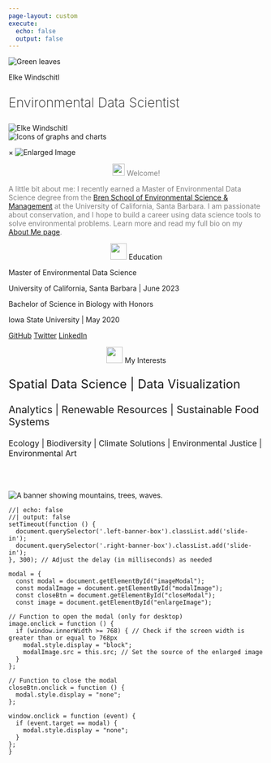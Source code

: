 ```yaml
---
page-layout: custom
execute:
  echo: false
  output: false
---
```

<div class="banner-container">
 <img class="banner-image" src="images/leaves-dark4.png" alt="Green leaves"/>
 <div class="left-banner-box">
 <p class="custom-h1-light" style="margin-bottom: 0px">Elke Windschitl</p>
 <p class="custom-h2-light" style="font-size: 26px; font-weight: 200;">Environmental Data Scientist</p>
 </div>
 <img src="images/circle-headshot.png" class="banner-headshot" alt="Elke Windschitl" id="enlargeImage" />
 <div class="right-banner-box">
 <img class="right-box-img" src="images/rect3.png" alt="Icons of graphs and charts"/>
 </div>
</div>
<div class="clearfix"></div> <!-- Add this clearfix element -->

<!-- Modal -->
<div id="imageModal" class="modal">
  <span id="closeModal" class="close">×</span>
  <img id="modalImage" class="modal-content" alt="Enlarged Image">
</div>
<div class="gray-placeholder">
</div>

<!-- create custom layout for page -->
::::: {.grid}
<!-- left pad -->
::: {.g-col-2}
:::
<!-- middle content -->
::: {.g-col-8}
<p class="custom-h2-light" style="color: gray; text-align: center;">![](images/Hand.png){width="24"} Welcome!</p>

<p class="custom-p-light" style="color: gray"> A little bit about me: I recently earned a Master of Environmental Data Science degree from the [Bren School of Environmental Science & Management](https://bren.ucsb.edu/masters-programs/master-environmental-data-science) at the University of California, Santa Barbara. I am passionate about conservation, and I hope to build a career using data science tools to solve environmental problems. Learn more and read my full bio on my [About Me page](https://elkewind.github.io/about.html).</p>

<!-- subgrid -->
::: {.grid}
::: {.g-col-12 .g-col-md-7}
::: {.teal-bg}
<p class="custom-h2-light" style="text-align: center;">![](images/Book.png){width="32"} Education</p>

<p class="custom-h4-light">Master of Environmental Data Science</p>

<p class="custom-p-light" style="margin-top: 0px;">University of California, Santa Barbara \| June 2023</p>

<p class="custom-h4-light">Bachelor of Science in Biology with Honors</p>

<p class="custom-p-light">Iowa State University \| May 2020</p>
:::
<div class="button-container">
  <a href="https://github.com/elkewind" class="light-teal-button">GitHub</a>
  <a href="https://twitter.com/Elke_Windschitl" class="light-teal-button">Twitter</a>
  <a href="https://www.linkedin.com/in/elke-windschitl/" class="light-teal-button">LinkedIn</a>
</div>
:::
::: {.g-col-12 .g-col-md-5}
::: {.teal-bg}
<p class="custom-h2-light" style="text-align: center;">![](images/magnifying-glass.png){width="32"} My Interests</p>

<p class="custom-p-light" style="font-size: 24px;">Spatial Data Science \| Data Visualization</p>

<p class="custom-p-light" style="font-size: 20px;">Analytics \| Renewable Resources \| Sustainable Food Systems</p>

<p class="custom-p-light" style="font-size: 16px;">Ecology \| Biodiversity \| Climate Solutions \| Environmental Justice \| Environmental Art</p>
:::
:::
::: 
<!-- end middle content -->
:::
<!-- right pad -->
::: {.g-col-2}
:::
<br></br> 
<!-- end custom layout for page -->
:::::
<!-- Image footer at bottom -->
:::{.footer-container}
<img src="images/footer.png" class="custom-footer" alt="A banner showing mountains, trees, waves."/> 
:::

```ojs
//| echo: false
//| output: false
setTimeout(function () {
  document.querySelector('.left-banner-box').classList.add('slide-in');
  document.querySelector('.right-banner-box').classList.add('slide-in');
}, 300); // Adjust the delay (in milliseconds) as needed

modal = {
  const modal = document.getElementById("imageModal");
  const modalImage = document.getElementById("modalImage");
  const closeBtn = document.getElementById("closeModal");
  const image = document.getElementById("enlargeImage");

// Function to open the modal (only for desktop)
image.onclick = function () {
  if (window.innerWidth >= 768) { // Check if the screen width is greater than or equal to 768px
    modal.style.display = "block";
    modalImage.src = this.src; // Set the source of the enlarged image
  }
};

// Function to close the modal
closeBtn.onclick = function () {
  modal.style.display = "none";
};

window.onclick = function (event) {
  if (event.target == modal) {
    modal.style.display = "none";
  }
};
}
```
